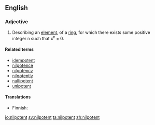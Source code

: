 ==English==

===Adjective===
{{en-adj|-}}
{{wikipedia}}

# {{context|mathematics}} Describing an [[element]], of a [[ring]], for which there exists some positive integer n such that x<sup>n</sup> = 0.

====Related terms====
* [[idempotent]]
* [[nilpotence]]
* [[nilpotency]]
* [[nilpotently]]
* [[nullipotent]]
* [[unipotent]]

====Translations====
{{trans-top|math}}
* Finnish: {{t-|fi|nilpotentti}}
{{trans-mid}}
{{trans-bottom}}

[[io:nilpotent]]
[[sv:nilpotent]]
[[ta:nilpotent]]
[[zh:nilpotent]]